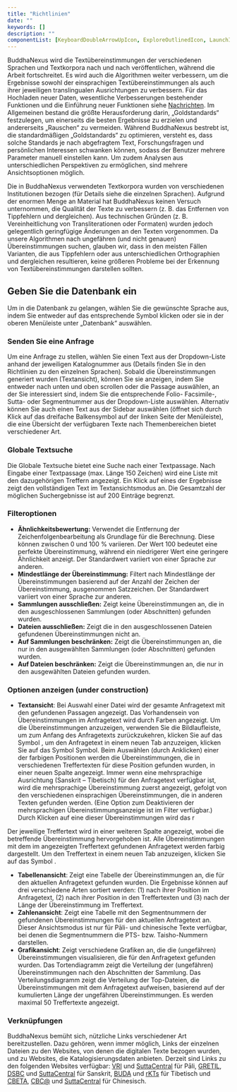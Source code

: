 ```yaml
---
title: "Richtlinien"
date: ""
keywords: []
description: ""
componentList: [KeyboardDoubleArrowUpIcon, ExploreOutlinedIcon, LaunchIcon]
---
```


BuddhaNexus wird die Textübereinstimmungen der verschiedenen Sprachen und Textkorpora nach und nach veröffentlichen, während die Arbeit fortschreitet. Es wird auch die Algorithmen weiter verbessern, um die Ergebnisse sowohl der einsprachigen Textübereinstimmungen als auch ihrer jeweiligen translingualen Ausrichtungen zu verbessern. Für das Hochladen neuer Daten, wesentliche Verbesserungen bestehender Funktionen und die Einführung neuer Funktionen siehe [Nachrichten](/news). Im Allgemeinen bestand die größte Herausforderung darin, „Goldstandards“ festzulegen, um einerseits die besten Ergebnisse zu erzielen und andererseits „Rauschen“ zu vermeiden. Während BuddhaNexus bestrebt ist, die standardmäßigen „Goldstandards“ zu optimieren, versteht es, dass solche Standards je nach abgefragtem Text, Forschungsfragen und persönlichen Interessen schwanken können, sodass der Benutzer mehrere Parameter manuell einstellen kann. Um zudem Analysen aus unterschiedlichen Perspektiven zu ermöglichen, sind mehrere Ansichtsoptionen möglich.

Die in BuddhaNexus verwendeten Textkorpora wurden von verschiedenen Institutionen bezogen (für Details siehe die einzelnen Sprachen). Aufgrund der enormen Menge an Material hat BuddhaNexus keinen Versuch unternommen, die Qualität der Texte zu verbessern (z. B. das Entfernen von Tippfehlern und dergleichen). Aus technischen Gründen (z. B. Vereinheitlichung von Transliterationen oder Formaten) wurden jedoch gelegentlich geringfügige Änderungen an den Texten vorgenommen. Da unsere Algorithmen nach ungefähren (und nicht genauen) Übereinstimmungen suchen, glauben wir, dass in den meisten Fällen Varianten, die aus Tippfehlern oder aus unterschiedlichen Orthographien und dergleichen resultieren, keine größeren Probleme bei der Erkennung von Textübereinstimmungen darstellen sollten.

## Geben Sie die Datenbank ein

Um in die Datenbank zu gelangen, wählen Sie die gewünschte Sprache aus, indem Sie entweder auf das entsprechende Symbol klicken oder sie in der oberen Menüleiste unter „Datenbank“ auswählen.

### Senden Sie eine Anfrage

Um eine Anfrage zu stellen, wählen Sie einen Text aus der Dropdown-Liste anhand der jeweiligen Katalognummer aus (Details finden Sie in den Richtlinien zu den einzelnen Sprachen). Sobald die Übereinstimmungen generiert wurden (Textansicht), können Sie sie anzeigen, indem Sie entweder nach unten und oben scrollen oder die Passage auswählen, an der Sie interessiert sind, indem Sie die entsprechende Folio- Facsimile-, Sutta- oder Segmentnummer aus der Dropdown-Liste auswählen. Alternativ können Sie auch einen Text aus der Sidebar auswählen (öffnet sich durch Klick auf das dreifache Balkensymbol <ExploreOutlinedIcon fontSize="small" /> auf der linken Seite der Menüleiste), die eine Übersicht der verfügbaren Texte nach Themenbereichen bietet verschiedener Art.

### Globale Textsuche

Die Globale Textsuche bietet eine Suche nach einer Textpassage. Nach Eingabe einer Textpassage (max. Länge 150 Zeichen) wird eine Liste mit den dazugehörigen Treffern angezeigt. Ein Klick auf eines der Ergebnisse zeigt den vollständigen Text im Textansichtsmodus an. Die Gesamtzahl der möglichen Suchergebnisse ist auf 200 Einträge begrenzt.

### Filteroptionen

- **Ähnlichkeitsbewertung:** Verwendet die Entfernung der Zeichenfolgenbearbeitung als Grundlage für die Berechnung. Diese können zwischen 0 und 100 % variieren. Der Wert 100 bedeutet eine perfekte Übereinstimmung, während ein niedrigerer Wert eine geringere Ähnlichkeit anzeigt. Der Standardwert variiert von einer Sprache zur anderen.
- **Mindestlänge der Übereinstimmung:** Filtert nach Mindestlänge der Übereinstimmungen basierend auf der Anzahl der Zeichen der Übereinstimmung, ausgenommen Satzzeichen. Der Standardwert variiert von einer Sprache zur anderen.
- **Sammlungen ausschließen:** Zeigt keine Übereinstimmungen an, die in den ausgeschlossenen Sammlungen (oder Abschnitten) gefunden wurden.
- **Dateien ausschließen:** Zeigt die in den ausgeschlossenen Dateien gefundenen Übereinstimmungen nicht an.
- **Auf Sammlungen beschränken:** Zeigt die Übereinstimmungen an, die nur in den ausgewählten Sammlungen (oder Abschnitten) gefunden wurden.
- **Auf Dateien beschränken:** Zeigt die Übereinstimmungen an, die nur in den ausgewählten Dateien gefunden wurden.

### Optionen anzeigen (under construction)

- **Textansicht**: Bei Auswahl einer Datei wird der gesamte Anfragetext mit den gefundenen Passagen angezeigt. Das Vorhandensein von Übereinstimmungen im Anfragetext wird durch Farben angezeigt. Um die Übereinstimmungen anzuzeigen, verwenden Sie die Bildlaufleiste, um zum Anfang des Anfragetexts zurückzukehren, klicken Sie auf das Symbol <KeyboardDoubleArrowUpIcon fontSize="small" />, um den Anfragetext in einem neuen Tab anzuzeigen, klicken Sie auf das Symbol <LaunchIcon fontSize="small" /> Symbol. Beim Auswählen (durch Anklicken) einer der farbigen Positionen werden die Übereinstimmungen, die in verschiedenen Treffertexten für diese Position gefunden wurden, in einer neuen Spalte angezeigt. Immer wenn eine mehrsprachige Ausrichtung (Sanskrit – Tibetisch) für den Anfragetext verfügbar ist, wird die mehrsprachige Übereinstimmung zuerst angezeigt, gefolgt von den verschiedenen einsprachigen Übereinstimmungen, die in anderen Texten gefunden werden. (Eine Option zum Deaktivieren der mehrsprachigen Übereinstimmungsanzeige ist im Filter verfügbar.) Durch Klicken auf eine dieser Übereinstimmungen wird das r

Der jeweilige Treffertext wird in einer weiteren Spalte angezeigt, wobei die betreffende Übereinstimmung hervorgehoben ist. Alle Übereinstimmungen mit dem im angezeigten Treffertext gefundenen Anfragetext werden farbig dargestellt. Um den Treffertext in einem neuen Tab anzuzeigen, klicken Sie auf das Symbol <LaunchIcon fontSize="small" /> .

- **Tabellenansicht**: Zeigt eine Tabelle der Übereinstimmungen an, die für den aktuellen Anfragetext gefunden wurden. Die Ergebnisse können auf drei verschiedene Arten sortiert werden: (1) nach ihrer Position im Anfragetext, (2) nach ihrer Position in den Treffertexten und (3) nach der Länge der Übereinstimmung im Treffertext.
- **Zahlenansicht**: Zeigt eine Tabelle mit den Segmentnummern der gefundenen Übereinstimmungen für den aktuellen Anfragetext an. Dieser Ansichtsmodus ist nur für Pāli- und chinesische Texte verfügbar, bei denen die Segmentnummern die PTS- bzw. Taisho-Nummern darstellen.
- **Grafikansicht**: Zeigt verschiedene Grafiken an, die die (ungefähren) Übereinstimmungen visualisieren, die für den Anfragetext gefunden wurden. Das Tortendiagramm zeigt die Verteilung der (ungefähren) Übereinstimmungen nach den Abschnitten der Sammlung. Das Verteilungsdiagramm zeigt die Verteilung der Top-Dateien, die Übereinstimmungen mit dem Anfragetext aufweisen, basierend auf der kumulierten Länge der ungefähren Übereinstimmungen. Es werden maximal 50 Treffertexte angezeigt.

### Verknüpfungen

BuddhaNexus bemüht sich, nützliche Links verschiedener Art bereitzustellen. Dazu gehören, wenn immer möglich, Links der einzelnen Dateien zu den Websites, von denen die digitalen Texte bezogen wurden, und zu Websites, die Katalogisierungsdaten anbieten. Derzeit sind Links zu den folgenden Websites verfügbar: <a href="https://tipitaka.org/" target="_blank" rel="noopener">VRI</a> und <a href="https://suttacentral.net" target="_blank" rel="noopener">SuttaCentral</a> für Pāli, <a href="http://gretil.sub. uni-goettingen.de/gretil.html" target="_blank" rel="noopener">GRETIL</a>, <a href="http://www.dsbcproject.org" target="_blank" rel="noopener">DSBC</a> und <a href="https://suttacentral.net" target="_blank" rel="noopener">SuttaCentral</a> für Sanskrit, <a href="https://www .bdrc.io/buda-archive/" target="_blank" rel="noopener">BUDA</a> und <a href="https://www.istb.univie.ac.at/kanjur/rktsneu/sub/index.php" target="_blank" rel="noopener">rKTs</a> für Tibetisch und <a href="https:/ /cbeta.org" target="_blank" rel="noopener">CBETA</a>, <a href="https://dazangthings.nz/cbc/" target="_blank" rel="noopener">CBC@</a> und <a href="https://suttacentral.net" target="_blank" rel="noopener">SuttaCentral</a> für Chinesisch.

